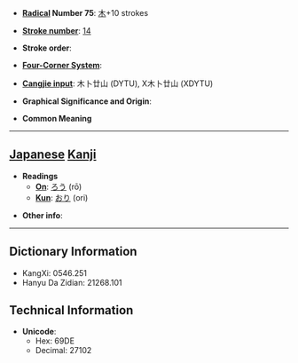 * '''[[Wiktionary:Chinese radical index| Radical]] Number 75''': [[Wiktionary:Chinese radical index 木|木]]+10 strokes

* '''[[Wiktionary:Chinese total strokes index|Stroke number]]''': [[Wiktionary:Chinese total strokes index 14|14]]

* '''Stroke order''': 

* '''[[Wiktionary:Chinese four corner index|Four-Corner System]]''': 

* '''[[Wiktionary:Chinese Cangjie index|Cangjie input]]''': 木卜廿山 (DYTU), X木卜廿山 (XDYTU)

* '''Graphical Significance and Origin''': 

* '''Common Meaning'''

----

== [[Japanese]] [[Kanji]] ==

* '''Readings'''
** '''[[On]]''': [[ろう]] (rō)
** '''[[Kun]]''': [[おり]] (ori)

* '''Other info''':  

----

== Dictionary Information ==

* KangXi: 0546.251
* Hanyu Da Zidian: 21268.101

== Technical Information ==

* '''Unicode''':
** Hex: 69DE
** Decimal: 27102